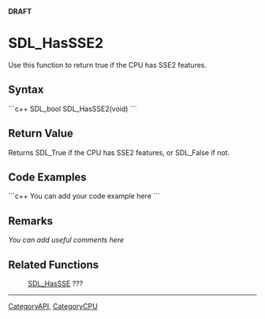 <!-- pragma section-numbers off -->
<!-- pragma disable-camelcase -->
'''DRAFT'''

= SDL_HasSSE2 =
Use this function to return true if the CPU has SSE2 features.


== Syntax ==
```c++
SDL_bool SDL_HasSSE2(void)
```

== Return Value ==
Returns SDL_True if the CPU has SSE2 features, or SDL_False if not.

== Code Examples ==
```c++
You can add your code example here
```

== Remarks ==
''You can add useful comments here''

== Related Functions ==
:[[SDL_HasSSE]] ???

----
[[CategoryAPI]], [[CategoryCPU]]
